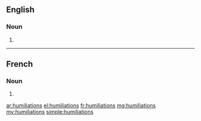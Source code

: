 ==English==

===Noun===
{{head|en|plural}}

# {{plural of|humiliation|lang=en}}

----

==French==

===Noun===
{{head|fr|plural}} {{g|f-p}}

# {{plural of|humiliation|lang=fr}}

[[ar:humiliations]]
[[el:humiliations]]
[[fr:humiliations]]
[[mg:humiliations]]
[[my:humiliations]]
[[simple:humiliations]]